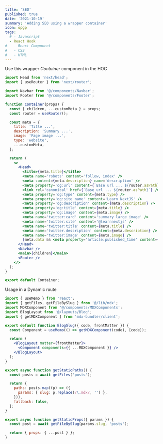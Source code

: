 ```yaml
---
title: 'SEO'
published: true
date: '2021-10-19'
summary: 'Adding SEO using a wrapper container'
icon: opgp
tags:
  # - Javascript
  - React Hook
#   - React Component
#   - CSS
#   - HTML
---
```


Use this wrapper _Container_ component in the HOC

<CodeBlock>

```jsx
import Head from 'next/head';
import { useRouter } from 'next/router';

import Navbar from '@/components/Navbar';
import Footer from '@/components/Footer';

function Container(props) {
  const { children, ...customMeta } = props;
  const router = useRouter();

  const meta = {
    title: 'Title ...',
    description: 'Summary ...',
    image: 'Page image ...',
    type: 'website',
    ...customMeta,
  };

  return (
    <>
      <Head>
        <title>{meta.title}</title>
        <meta name='robots' content='follow, index' />
        <meta content={meta.description} name='description' />
        <meta property='og:url' content={`Base url ... ${router.asPath}`} />
        <link rel='canonical' href={`Base url ... ${router.asPath}`} />
        <meta property='og:type' content={meta.type} />
        <meta property='og:site_name' content='Learn NextJS' />
        <meta property='og:description' content={meta.description} />
        <meta property='og:title' content={meta.title} />
        <meta property='og:image' content={meta.image} />
        <meta name='twitter:card' content='summary_large_image' />
        <meta name='twitter:site' content='@learnnextjs' />
        <meta name='twitter:title' content={meta.title} />
        <meta name='twitter.description' content={meta.description} />
        <meta name='twitter:image' content={meta.image} />
        {meta.data && <meta property='article:published_time' content={meta.date} />}
      </Head>
      <Navbar />
      <main>{children}</main>
      <Footer />
    </>
  );
}

export default Container;
```

</CodeBlock>

Usage in a Dynamic route

<CodeBlock>

```jsx
import { useMemo } from 'react';
import { getFiles, getFileBySlug } from '@/lib/mdx';
import MDXComponent from '@/components/MDXComponents';
import BlogLayout from '@/layouts/Blog';
import { getMDXComponent } from 'mdx-bundler/client';

export default function BlogSlug({ code, frontMatter }) {
  const Component = useMemo(() => getMDXComponent(code), [code]);

  return (
    <BlogLayout matter={frontMatter}>
      <Component components={{ ...MDXComponent }} />
    </BlogLayout>
  );
}

export async function getStaticPaths() {
  const posts = await getFiles('posts');

  return {
    paths: posts.map((p) => ({
      params: { slug: p.replace(/\.mdx/, '') },
    })),
    fallback: false,
  };
}

export async function getStaticProps({ params }) {
  const post = await getFileBySlug(params.slug, 'posts');

  return { props: { ...post } };
}
```

</CodeBlock>
